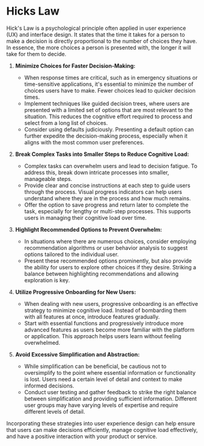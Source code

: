 # Hicks Law

Hick's Law is a psychological principle often applied in user experience (UX) and interface design. It states that the time it takes for a person to make a decision is directly proportional to the number of choices they have. In essence, the more choices a person is presented with, the longer it will take for them to decide.


1. **Minimize Choices for Faster Decision-Making:**
   - When response times are critical, such as in emergency situations or time-sensitive applications, it's essential to minimize the number of choices users have to make. Fewer choices lead to quicker decision times.
   - Implement techniques like guided decision trees, where users are presented with a limited set of options that are most relevant to the situation. This reduces the cognitive effort required to process and select from a long list of choices.
   - Consider using defaults judiciously. Presenting a default option can further expedite the decision-making process, especially when it aligns with the most common user preferences.

2. **Break Complex Tasks into Smaller Steps to Reduce Cognitive Load:**
   - Complex tasks can overwhelm users and lead to decision fatigue. To address this, break down intricate processes into smaller, manageable steps.
   - Provide clear and concise instructions at each step to guide users through the process. Visual progress indicators can help users understand where they are in the process and how much remains.
   - Offer the option to save progress and return later to complete the task, especially for lengthy or multi-step processes. This supports users in managing their cognitive load over time.

3. **Highlight Recommended Options to Prevent Overwhelm:**
   - In situations where there are numerous choices, consider employing recommendation algorithms or user behavior analysis to suggest options tailored to the individual user.
   - Present these recommended options prominently, but also provide the ability for users to explore other choices if they desire. Striking a balance between highlighting recommendations and allowing exploration is key.

4. **Utilize Progressive Onboarding for New Users:**
   - When dealing with new users, progressive onboarding is an effective strategy to minimize cognitive load. Instead of bombarding them with all features at once, introduce features gradually.
   - Start with essential functions and progressively introduce more advanced features as users become more familiar with the platform or application. This approach helps users learn without feeling overwhelmed.

5. **Avoid Excessive Simplification and Abstraction:**
   - While simplification can be beneficial, be cautious not to oversimplify to the point where essential information or functionality is lost. Users need a certain level of detail and context to make informed decisions.
   - Conduct user testing and gather feedback to strike the right balance between simplification and providing sufficient information. Different user groups may have varying levels of expertise and require different levels of detail.

Incorporating these strategies into user experience design can help ensure that users can make decisions efficiently, manage cognitive load effectively, and have a positive interaction with your product or service.
